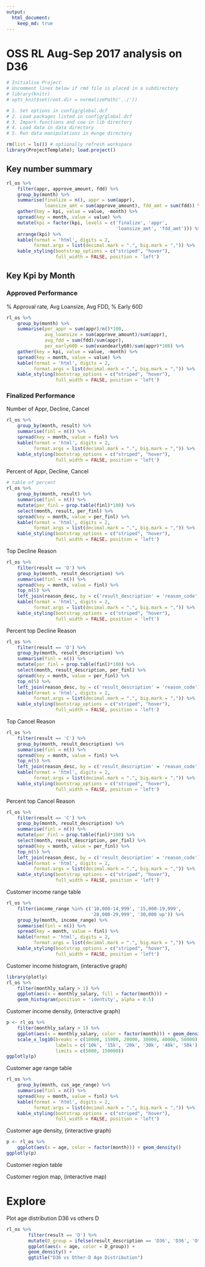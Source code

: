 ```yaml
---
output: 
  html_document:
    keep_md: true
---
```


# OSS RL Aug-Sep 2017 analysis on D36

```r
# Initialise Project
# Uncomment lines below if rmd file is placed in a subdirectory
# library(knitr)
# opts_knit$set(root.dir = normalizePath('../')) 
```

```r
# 1. Set options in config/global.dcf
# 2. Load packages listed in config/global.dcf
# 3. Import functions and coe in lib directory
# 4. Load data in data directory
# 5. Run data manipulations in munge directory 

rm(list = ls()) # optionally refresh workspace
library(ProjectTemplate); load.project()
```             

## Key number summary
```r
rl_os %>%
    filter(appr, approve_amount, fdd) %>%
    group_by(month) %>%
    summarise(finalize = n(), appr = sum(appr), 
              loansize_amt = sum(approve_amount), fdd_amt = sum(fdd)) %>%
    gather(key = kpi, value = value, -month) %>%
    spread(key = month, value = value) %>%
    mutate(kpi = factor(kpi, levels = c('finalize', 'appr', 
                                        'loansize_amt', 'fdd_amt'))) %>%
    arrange(kpi) %>%
    kable(format = 'html', digits = 2,
          format.args = list(decimal.mark = ".", big.mark = ",")) %>%
    kable_styling(bootstrap_options = c("striped", "hover"),
                  full_width = FALSE, position = 'left')
```

## Key Kpi by Month
### Approved Performance

% Approval rate, Avg Loansize, Avg FDD, % Early 60D
```r
rl_os %>%
    group_by(month) %>%
    summarise(per_appr = sum(appr)/n()*100, 
              avg_loansize = sum(approve_amount)/sum(appr),
              avg_fdd = sum(fdd)/sum(appr), 
              per_early60D = sum(vxandearly60)/sum(appr)*100) %>%
    gather(key = kpi, value = value, -month) %>%
    spread(key = month, value = value) %>%
    kable(format = 'html', digits = 2,
          format.args = list(decimal.mark = ".", big.mark = ",")) %>%
    kable_styling(bootstrap_options = c("striped", "hover"),
                  full_width = FALSE, position = 'left')
```

### Finalized Performance
Number of Appr, Decline, Cancel
```r
rl_os %>%
    group_by(month, result) %>%
    summarise(finl = n()) %>%
    spread(key = month, value = finl) %>%
    kable(format = 'html', digits = 2,
          format.args = list(decimal.mark = ".", big.mark = ",")) %>%
    kable_styling(bootstrap_options = c("striped", "hover"),
                  full_width = FALSE, position = 'left')
```

Percent of Appr, Decline, Cancel
```r
# table of percent
rl_os %>%
    group_by(month, result) %>%
    summarise(finl = n()) %>%
    mutate(per_finl = prop.table(finl)*100) %>%
    select(month, result, per_finl) %>%
    spread(key = month, value = per_finl) %>%
    kable(format = 'html', digits = 2,
          format.args = list(decimal.mark = ".", big.mark = ",")) %>%
    kable_styling(bootstrap_options = c("striped", "hover"),
                  full_width = FALSE, position = 'left')
```

Top Decline Reason
```r
rl_os %>%
    filter(result == 'D') %>%
    group_by(month, result_description) %>%
    summarise(finl = n()) %>%
    spread(key = month, value = finl) %>%
    top_n(5) %>%
    left_join(reason_desc, by = c('result_description' = 'reason_code')) %>%
    kable(format = 'html', digits = 2,
          format.args = list(decimal.mark = ".", big.mark = ",")) %>%
    kable_styling(bootstrap_options = c("striped", "hover"),
                  full_width = FALSE, position = 'left')
```

Percent top Decline Reason
```r
rl_os %>%
    filter(result == 'D') %>%
    group_by(month, result_description) %>%
    summarise(finl = n()) %>%
    mutate(per_finl = prop.table(finl)*100) %>%
    select(month, result_description, per_finl) %>%
    spread(key = month, value = per_finl) %>%
    top_n(5) %>%
    left_join(reason_desc, by = c('result_description' = 'reason_code')) %>%
    kable(format = 'html', digits = 2,
          format.args = list(decimal.mark = ".", big.mark = ",")) %>%
    kable_styling(bootstrap_options = c("striped", "hover"),
                  full_width = FALSE, position = 'left')
```

Top Cancel Reason
```r
rl_os %>%
    filter(result == 'C') %>%
    group_by(month, result_description) %>%
    summarise(finl = n()) %>%
    spread(key = month, value = finl) %>%
    top_n(5) %>%
    left_join(reason_desc, by = c('result_description' = 'reason_code')) %>%
    kable(format = 'html', digits = 2,
          format.args = list(decimal.mark = ".", big.mark = ",")) %>%
    kable_styling(bootstrap_options = c("striped", "hover"),
                  full_width = FALSE, position = 'left')
```

Percent top Cancel Reason
```r
rl_os %>%
    filter(result == 'C') %>%
    group_by(month, result_description) %>%
    summarise(finl = n()) %>%
    mutate(per_finl = prop.table(finl)*100) %>%
    select(month, result_description, per_finl) %>%
    spread(key = month, value = per_finl) %>%
    top_n(5) %>%
    left_join(reason_desc, by = c('result_description' = 'reason_code')) %>%
    kable(format = 'html', digits = 2,
          format.args = list(decimal.mark = ".", big.mark = ",")) %>%
    kable_styling(bootstrap_options = c("striped", "hover"),
                  full_width = FALSE, position = 'left')
```

Customer income range table
```r
rl_os %>%
    filter(income_range %in% c('10,000-14,999', '15,000-19,999', 
                               '20,000-29,999', '30,000 up')) %>%
    group_by(month, income_range) %>%
    summarise(finl = n()) %>%
    spread(key = month, value = finl) %>%
    kable(format = 'html', digits = 2,
          format.args = list(decimal.mark = ".", big.mark = ",")) %>%
    kable_styling(bootstrap_options = c("striped", "hover"),
                  full_width = FALSE, position = 'left')
```

Customer income histogram, (interactive graph)
```r
library(plotly)
rl_os %>%
    filter(monthly_salary > 1) %>%
    ggplot(aes(x = monthly_salary, fill = factor(month))) + 
    geom_histogram(position = 'identity', alpha = 0.5)

```

Customer income density, (interactive graph)
```r
p <- rl_os %>%
    filter(monthly_salary > 1) %>%
    ggplot(aes(x = monthly_salary, color = factor(month))) + geom_density() +
    scale_x_log10(breaks = c(10000, 15000, 20000, 30000, 40000, 50000), 
                  labels = c('10k', '15k', '20k', '30k', '40k', '50k'),
                  limits = c(5000, 150000))
ggplotly(p)
```

Customer age range table
```r
rl_os %>%
    group_by(month, cus_age_range) %>%
    summarise(finl = n()) %>%
    spread(key = month, value = finl) %>%
    kable(format = 'html', digits = 2,
          format.args = list(decimal.mark = ".", big.mark = ",")) %>%
    kable_styling(bootstrap_options = c("striped", "hover"),
                  full_width = FALSE, position = 'left')
```

Customer age density, (interactive graph)
```r
p <- rl_os %>%
    ggplot(aes(x = age, color = factor(month))) + geom_density()
ggplotly(p)
```

Customer region table

Customer region map, (interactive map)

# Explore
Plot age distribution D36 vs others D

```r
rl_os %>%
        filter(result == 'D') %>%
        mutate(D_group = ifelse(result_description == 'D36', 'D36', 'Oth-D')) %>%
        ggplot(aes(x = age, color = D_group)) +
        geom_density() +
        ggtitle("D36 vs Other-D Age Distribution")
```
